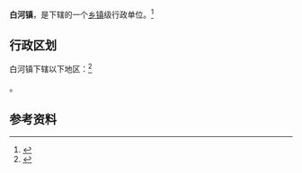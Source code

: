 {{中国乡级行政区|62/12/26/103/000}}

'''白河镇'''，是{{PRC admin/fullname|62/12/26/103/000|3}}下辖的一个[[乡镇|乡镇]]级行政单位。<ref>{{PRC admin/ref sgc|{{PRC admin/parent|62/12/26/103/000}}}}</ref>

== 行政区划 ==

白河镇下辖以下地区：<ref>{{PRC admin/ref sgc|62/12/26/103/000}}</ref>

{{PRC admin/children|62/12/26/103/000}}。

== 参考资料 ==

{{reflist}}

{{行政区划小作品}}
{{PRC admin/navcat|62/12/26/103/000}}